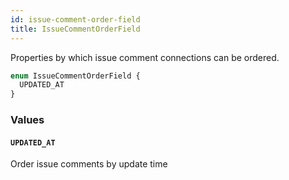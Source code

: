```yaml
---
id: issue-comment-order-field
title: IssueCommentOrderField
---
```


Properties by which issue comment connections can be ordered.

```graphql
enum IssueCommentOrderField {
  UPDATED_AT
}
```

### Values

#### `UPDATED_AT`

Order issue comments by update time
